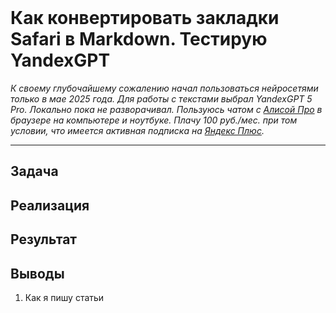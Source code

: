 
<br />

# Как конвертировать закладки Safari в Markdown. Тестирую YandexGPT

*К своему глубочайшему сожалению начал пользоваться нейросетями только в мае 2025 года. Для работы с текстами выбрал YandexGPT 5 Pro. Локально пока не разворачивал. Пользуюсь чатом с [Алисой Про](https://alice.yandex.ru) в браузере на компьютере и ноутбуке. Плачу 100 руб./мес. при том условии, что имеется активная подписка на [Яндекс Плюс](https://plus.yandex.ru).*

--- 



## Задача

## Реализация

## Результат

## Выводы

1. Как я пишу статьи